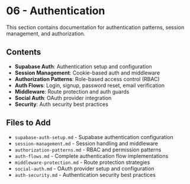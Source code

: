 # 06 - Authentication

This section contains documentation for authentication patterns, session management, and authorization.

## Contents

- **Supabase Auth**: Authentication setup and configuration
- **Session Management**: Cookie-based auth and middleware
- **Authorization Patterns**: Role-based access control (RBAC)
- **Auth Flows**: Login, signup, password reset, email verification
- **Middleware**: Route protection and auth guards
- **Social Auth**: OAuth provider integration
- **Security**: Auth security best practices

## Files to Add

- `supabase-auth-setup.md` - Supabase authentication configuration
- `session-management.md` - Session handling and middleware
- `authorization-patterns.md` - RBAC and permission patterns
- `auth-flows.md` - Complete authentication flow implementations
- `middleware-protection.md` - Route protection strategies
- `social-auth.md` - OAuth provider setup and configuration
- `auth-security.md` - Authentication security best practices
